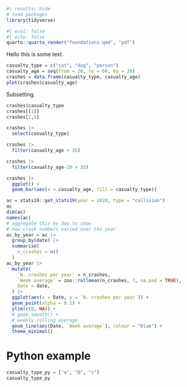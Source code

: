 
```r
#| results: hide
# load packages
library(tidyverse)
```


```r
#| eval: false
#| echo: false
quarto::quarto_render("foundations.qmd", "pdf")
```



Hello this is some text.

```r
casualty_type = c("cat", "dog", "person")
casualty_age = seq(from = 20, to = 60, by = 20)
crashes = data.frame(casualty_type, casualty_age)
plot(crashes$casualty_age)
```

Subsetting.

```r
crashes$casualty_type
crashes[[1]]
crashes[2,1]
```

```r
crashes |>
  select(casualty_type)

crashes |> 
  filter(casualty_age > 35)

crashes |> 
  filter(casualty_age-20 > 35)

crashes |>
  ggplot() +
  geom_bar(aes(x = casualty_age, fill = casualty_type))
```


```r
ac = stats19::get_stats19(year = 2020, type = "collision")
ac
dim(ac)
names(ac)
# aggregate this by day to show 
# how crash numbers varied over the year
ac_by_year = ac |>
  group_by(date) |>
  summarise(
    n_crashes = n()
  )
ac_by_year |>
  mutate(
    `N. crashes per year` = n_crashes,
    `Week average` = zoo::rollmean(n_crashes, 7, na.pad = TRUE),
    Date = date,
  ) |> 
  ggplot(aes(x = Date, y = `N. crashes per year`)) +
  geom_point(alpha = 0.1) +
  ylim(c(0, NA)) +
  # geom_smooth() +
  # weekly rolling average
  geom_line(aes(Date, `Week average`), colour = "blue") +
  theme_minimal()
```











# Python example

```python
casualty_type_py = ["a", "B", "c"]
casualty_type_py
```